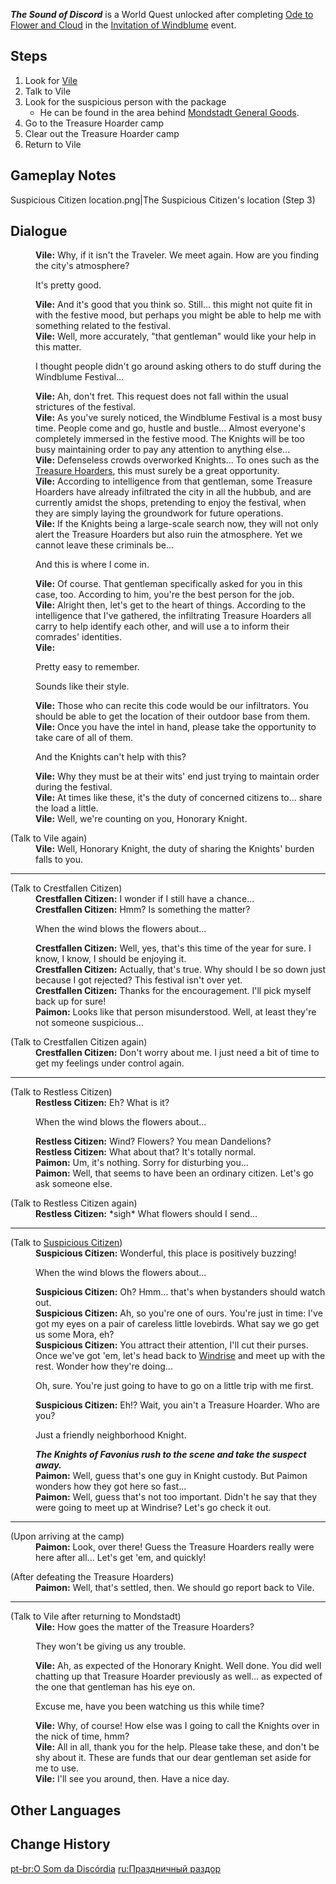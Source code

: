 {{Quest Infobox
|id            = 70001
|image         = 
|type          = World
|event_name    = Invitation of Windblume
|summary       = 
|requirement   = Complete [[Ode to Flower and Cloud]]
|startLocation = [[City of Mondstadt|Mondstadt]], [[Mondstadt]]
|prev          = 
|next          = 
|exp           = 
|mora          = 20,000
|primogems     = 20
|other         = {{Card|Hero's Wit|2}}
|characters    = Paimon; Suspicious Citizen; Traveler; Vile
|region        = Mondstadt
|area          = Starfell Valley
|subarea       = City of Mondstadt
}}
'''''The Sound of Discord''''' is a World Quest unlocked after completing [[Ode to Flower and Cloud]] in the [[Invitation of Windblume]] event.

==Steps==
# Look for [[Vile]]
# Talk to Vile
# Look for the suspicious person with the package
#* He can be found in the area behind [[Mondstadt General Goods]].
# Go to the Treasure Hoarder camp
# Clear out the Treasure Hoarder camp
# Return to Vile

==Gameplay Notes==
<gallery>
Suspicious Citizen location.png|The Suspicious Citizen's location (Step 3)
</gallery>

==Dialogue==
{{Quest Description|Vile has caught wind of some concerning news and would like you to go and investigate.}}
{{Dialogue start}}
:'''Vile:''' Why, if it isn't the Traveler. We meet again. How are you finding the city's atmosphere?
:{{DIcon}} It's pretty good.
:'''Vile:''' And it's good that you think so. Still... this might not quite fit in with the festive mood, but perhaps you might be able to help me with something related to the festival.
:'''Vile:''' Well, more accurately, "that gentleman" would like your help in this matter.
:{{DIcon}} I thought people didn't go around asking others to do stuff during the Windblume Festival...
:'''Vile:''' Ah, don't fret. This request does not fall within the usual strictures of the festival.
:'''Vile:''' As you've surely noticed, the Windblume Festival is a most busy time. People come and go, hustle and bustle... Almost everyone's completely immersed in the festive mood. The Knights will be too busy maintaining order to pay any attention to anything else...
:'''Vile:''' Defenseless crowds overworked Knights... To ones such as the [[Treasure Hoarders]], this must surely be a great opportunity.
:'''Vile:''' According to intelligence from that gentleman, some Treasure Hoarders have already infiltrated the city in all the hubbub, and are currently amidst the shops, pretending to enjoy the festival, when they are simply laying the groundwork for future operations.
:'''Vile:''' If the Knights being a large-scale search now, they will not only alert the Treasure Hoarders but also ruin the atmosphere. Yet we cannot leave these criminals be...
:{{DIcon}} And this is where I come in.
:'''Vile:''' Of course. That gentleman specifically asked for you in this case, too. According to him, you're the best person for the job.
:'''Vile:''' Alright then, let's get to the heart of things. According to the intelligence that I've gathered, the infiltrating Treasure Hoarders all carry {{Color|buzzword|a pouch}} to help identify each other, and will use a {{Color|buzzword|code}} to inform their comrades' identities.
:'''Vile:''' {{Color|buzzword|When the wind blows the flowers about &mdash; that's when bystanders should watch out.}}
:{{DIcon}} Pretty easy to remember.
:{{DIcon}} Sounds like their style.
:'''Vile:''' Those who can recite this code would be our infiltrators. You should be able to get the location of their outdoor base from them.
:'''Vile:''' Once you have the intel in hand, please take the opportunity to take care of all of them.
:{{DIcon}} And the Knights can't help with this?
:'''Vile:''' Why they must be at their wits' end just trying to maintain order during the festival.
:'''Vile:''' At times like these, it's the duty of concerned citizens to... share the load a little.
:'''Vile:''' Well, we're counting on you, Honorary Knight.

;(Talk to Vile again)
:'''Vile:''' Well, Honorary Knight, the duty of sharing the Knights' burden falls to you.
----
;(Talk to Crestfallen Citizen)
:'''Crestfallen Citizen:''' I wonder if I still have a chance...
:'''Crestfallen Citizen:''' Hmm? Is something the matter?
:{{DIcon}} When the wind blows the flowers about...
:'''Crestfallen Citizen:''' Well, yes, that's this time of the year for sure. I know, I know, I should be enjoying it.
:'''Crestfallen Citizen:''' Actually, that's true. Why should I be so down just because I got rejected? This festival isn't over yet.
:'''Crestfallen Citizen:''' Thanks for the encouragement. I'll pick myself back up for sure!
:'''Paimon:''' Looks like that person misunderstood. Well, at least they're not someone suspicious...

;(Talk to Crestfallen Citizen again)
:'''Crestfallen Citizen:''' Don't worry about me. I just need a bit of time to get my feelings under control again.
----
;(Talk to Restless Citizen)
:'''Restless Citizen:''' Eh? What is it?
:{{DIcon}} When the wind blows the flowers about...
:'''Restless Citizen:''' Wind? Flowers? You mean Dandelions?
:'''Restless Citizen:''' What about that? It's totally normal.
:'''Paimon:''' Um, it's nothing. Sorry for disturbing you...
:'''Paimon:''' Well, that seems to have been an ordinary citizen. Let's go ask someone else.

;(Talk to Restless Citizen again)
:'''Restless Citizen:''' *sigh* What flowers should I send...
----
;(Talk to [[Suspicious Citizen]])
:'''Suspicious Citizen:''' Wonderful, this place is positively buzzing!
:{{DIcon}} When the wind blows the flowers about...
:'''Suspicious Citizen:''' Oh? Hmm... that's when bystanders should watch out.
:'''Suspicious Citizen:''' Ah, so you're one of ours. You're just in time: I've got my eyes on a pair of careless little lovebirds. What say we go get us some Mora, eh?
:'''Suspicious Citizen:''' You attract their attention, I'll cut their purses. Once we've got 'em, let's head back to [[Windrise]] and meet up with the rest. Wonder how they're doing...
:{{DIcon}} Oh, sure. You're just going to have to go on a little trip with me first.
:'''Suspicious Citizen:''' Eh!? Wait, you ain't a Treasure Hoarder. Who are you?
:{{DIcon}} Just a friendly neighborhood Knight.
:'''''The Knights of Favonius rush to the scene and take the suspect away.'''''
:'''Paimon:''' Well, guess that's one guy in Knight custody. But Paimon wonders how they got here so fast...
:'''Paimon:''' Well, guess that's not too important. Didn't he say that they were going to meet up at Windrise? Let's go check it out.
----
;(Upon arriving at the camp)
:'''Paimon:''' Look, over there! Guess the Treasure Hoarders really were here after all... Let's get 'em, and quickly!

;(After defeating the Treasure Hoarders)
:'''Paimon:''' Well, that's settled, then. We should go report back to Vile.
----
;(Talk to Vile after returning to Mondstadt)
:'''Vile:''' How goes the matter of the Treasure Hoarders?
:{{DIcon}} They won't be giving us any trouble.
:'''Vile:''' Ah, as expected of the Honorary Knight. Well done. You did well chatting up that Treasure Hoarder previously as well... as expected of the one that gentleman has his eye on.
:{{DIcon}} Excuse me, have you been watching us this while time?
:'''Vile:''' Why, of course! How else was I going to call the Knights over in the nick of time, hmm?
:'''Vile:''' All in all, thank you for the help. Please take these, and don't be shy about it. These are funds that our dear gentleman set aside for me to use.
:'''Vile:''' I'll see you around, then. Have a nice day.
{{Dialogue end}}

==Other Languages==
{{Other Languages
|en      = The Sound of Discord
|zhs     = 节日里的不谐音
|zhs_rm  = Jiérì Lǐ de Bùxié Yīn
|zht     = 節日裡的不諧音
|zht_rm  = Jiérì Lǐ de Bùxié Yīn
|zh_tl   = The Sound of Discord During the Festival
|ja      = 祭りの中の不協和音
|ja_rm   = Matsuri no Naka no Fukyouwaon
|ja_tl   = Discord in the Festival
|ko      = 축제 속 불협화음
|ko_rm   = Chukje Sok Bulhyeophwaeum
|ko_tl   = Dissonance in the Festival
|es      = Discordia en el festival
|es_tl   = Discord in the Festival
|fr      = Discorde au festival
|fr_tl   = Discord in the Festival
|ru      = Праздничный раздор
|ru_tl   = Festive Discord
|th      = ความไม่สอดคล้องในเทศกาล
|th_rm   = 
|th_tl   = 
|vi      = Âm Điệu Lạc Lõng Trong Ngày Lễ
|vi_tl   = 
|de      = Der Klang der Zwietracht
|de_tl   = The Sound of Discord
|id      = Perselisihan Saat Festival
|id_tl   = Discord in the Moment of Festival
|pt      = O Som da Discórdia
|pt_tl   = The Sound of Discord
}}

==Change History==
{{Change History|1.4}}

[[pt-br:O Som da Discórdia]]
[[ru:Праздничный раздор]]